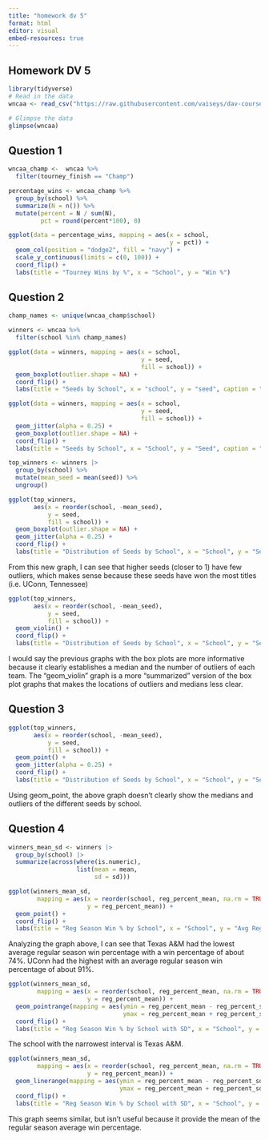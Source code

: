 ```yaml
---
title: "homework dv 5"
format: html
editor: visual
embed-resources: true
---
```


## Homework DV 5

```r
library(tidyverse)
# Read in the data 
wncaa <- read_csv("https://raw.githubusercontent.com/vaiseys/dav-course/main/Data/wncaa.csv")

# Glimpse the data 
glimpse(wncaa)

```

## Question 1

```r
wncaa_champ <-  wncaa %>%
  filter(tourney_finish == "Champ")
```

```r
percentage_wins <- wncaa_champ %>%
  group_by(school) %>%
  summarize(N = n()) %>%
  mutate(percent = N / sum(N),
         pct = round(percent*100), 0)
```

```r
ggplot(data = percentage_wins, mapping = aes(x = school,
                                             y = pct)) +
  geom_col(position = "dodge2", fill = "navy") +
  scale_y_continuous(limits = c(0, 100)) +
  coord_flip() +
  labs(title = "Tourney Wins by %", x = "School", y = "Win %")
```

## Question 2 

```r
champ_names <- unique(wncaa_champ$school)
```

```r
winners <- wncaa %>% 
  filter(school %in% champ_names)
```

```r
ggplot(data = winners, mapping = aes(x = school,
                                     y = seed,
                                     fill = school)) +
  geom_boxplot(outlier.shape = NA) +
  coord_flip() +
  labs(title = "Seeds by School", x = "school", y = "seed", caption = "source: wncaa")
```

```r
ggplot(data = winners, mapping = aes(x = school,
                                     y = seed,
                                     fill = school)) +
  geom_jitter(alpha = 0.25) +
  geom_boxplot(outlier.shape = NA) +
  coord_flip() +
  labs(title = "Seeds by School", x = "School", y = "Seed", caption = "Source: WNCAA")
```

```r
top_winners <- winners |>   
  group_by(school) %>%  
  mutate(mean_seed = mean(seed)) %>% 
  ungroup()
```

```r
ggplot(top_winners, 
       aes(x = reorder(school, -mean_seed), 
           y = seed, 
           fill = school)) +
  geom_boxplot(outlier.shape = NA) +
  geom_jitter(alpha = 0.25) +
  coord_flip() +
  labs(title = "Distribution of Seeds by School", x = "School", y = "Seed", caption = "Source: WNCAA")
```

From this new graph, I can see that higher seeds (closer to 1) have few outliers, which makes sense because these seeds have won the most titles (i.e. UConn, Tennessee)

```r
ggplot(top_winners, 
       aes(x = reorder(school, -mean_seed), 
           y = seed, 
           fill = school)) +
  geom_violin() +
  coord_flip() +
  labs(title = "Distribution of Seeds by School", x = "School", y = "Seed", caption = "Source: WNCAA")
```

I would say the previous graphs with the box plots are more informative because it clearly establishes a median and the number of outliers of each team. The "geom_violin" graph is a more "summarized" version of the box plot graphs that makes the locations of outliers and medians less clear.

## Question 3

```r
ggplot(top_winners, 
       aes(x = reorder(school, -mean_seed), 
           y = seed, 
           fill = school)) +
  geom_point() +
  geom_jitter(alpha = 0.25) +
  coord_flip() +
  labs(title = "Distribution of Seeds by School", x = "School", y = "Seed", caption = "Source: WNCAA")


```

Using geom_point, the above graph doesn't clearly show the medians and outliers of the different seeds by school.

## Question 4

```r
winners_mean_sd <- winners |> 
  group_by(school) |> 
  summarize(across(where(is.numeric),
                   list(mean = mean,
                        sd = sd)))
```

```r
ggplot(winners_mean_sd,
        mapping = aes(x = reorder(school, reg_percent_mean, na.rm = TRUE),
                      y = reg_percent_mean)) +
  geom_point() +
  coord_flip() +
  labs(title = "Reg Season Win % by School", x = "School", y = "Avg Reg Season Win %", caption = "source: WNCAA")
```

Analyzing the graph above, I can see that Texas A&M had the lowest average regular season win percentage with a win percentage of about 74%. UConn had the highest with an average regular season win percentage of about 91%.

```r
ggplot(winners_mean_sd,
        mapping = aes(x = reorder(school, reg_percent_mean, na.rm = TRUE),
                      y = reg_percent_mean)) +
  geom_pointrange(mapping = aes(ymin = reg_percent_mean - reg_percent_sd,
                                ymax = reg_percent_mean + reg_percent_sd)) +
  coord_flip() +
  labs(title = "Reg Season Win % by School with SD", x = "School", y = "Avg Reg Season Win %", caption = "source: WNCAA")
```

The school with the narrowest interval is Texas A&M.

```r
ggplot(winners_mean_sd,
        mapping = aes(x = reorder(school, reg_percent_mean, na.rm = TRUE),
                      y = reg_percent_mean)) +
  geom_linerange(mapping = aes(ymin = reg_percent_mean - reg_percent_sd,
                               ymax = reg_percent_mean + reg_percent_sd)) +
  coord_flip() +
  labs(title = "Reg Season Win % by School with SD", x = "School", y = "Avg Reg Season Win %", caption = "source: WNCAA")
```

This graph seems similar, but isn't useful because it provide the mean of the regular season average win percentage.

```r

```
